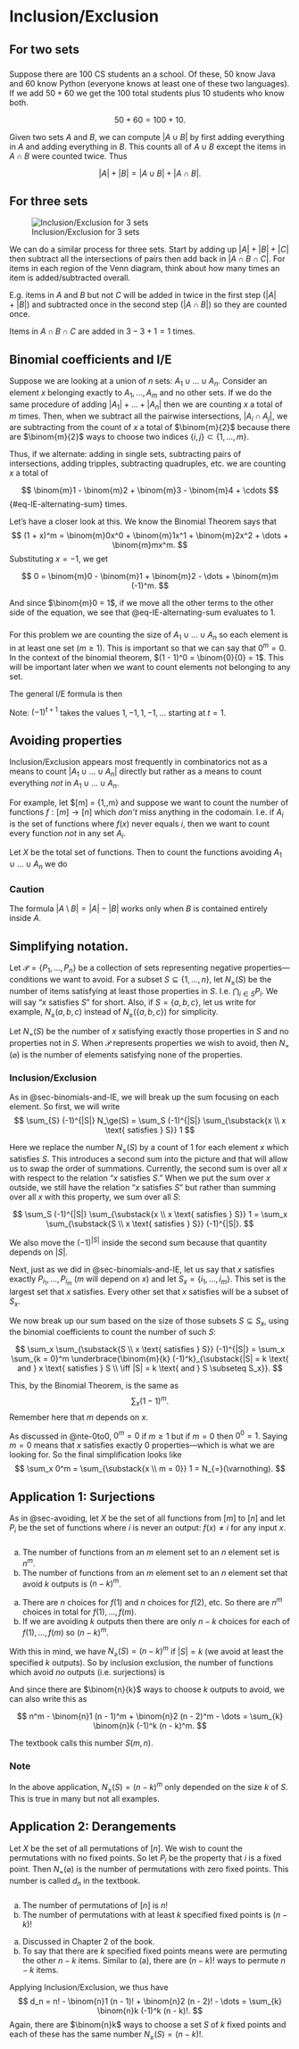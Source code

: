# Inclusion/Exclusion

## For two sets

::: {#exm-two-sets}
###
Suppose there are $100$ CS students an a school. Of these, $50$ know Java and $60$ know Python (everyone knows at least one of these two languages). If we add $50 + 60$ we get the $100$ total students plus $10$ students who know both.

$$
50 + 60 = 100 + 10.
$$
:::

Given two sets $A$ and $B$, we can compute $|A \cup B|$ by first adding everything in $A$ and adding everything in $B$. This counts all of $A \cup B$ except the items in $A \cap B$ were counted twice. Thus

$$
|A| + |B| = |A \cup B| + |A \cap B|.
$$

## For three sets

![Inclusion/Exclusion for 3 sets](/i/Inclusion-exclusion-3sets.png)

We can do a similar process for three sets. Start by adding up $|A| + |B| + |C|$ then subtract all the intersections of pairs then add back in $|A \cap B \cap C|$. For items in each region of the Venn diagram, think about how many times an item is added/subtracted overall.

E.g. items in $A$ and $B$ but not $C$ will be added in twice in the first step ($|A| + |B|$) and subtracted once in the second step ($|A \cap B|$) so they are counted once.

Items in $A \cap B \cap C$ are added in $3 - 3 + 1 = 1$ times.

## Binomial coefficients and I/E {#sec-binomials-and-IE}

Suppose we are looking at a union of $n$ sets: $A_1 \cup \dots \cup A_n$. Consider an element $x$ belonging exactly to $A_1, \dots, A_m$ and no other sets. If we do the same procedure of adding $|A_1| + \dots + |A_n|$ then we are counting $x$ a total of $m$ times. Then, when we subtract all the pairwise intersections, $|A_i \cap A_j|$, we are subtracting from the count of $x$ a total of $\binom{m}{2}$ because there are $\binom{m}{2}$ ways to choose two indices $\{i, j\} \subset \{1, \dots, m\}$.

Thus, if we alternate: adding in single sets, subtracting pairs of intersections, adding tripples, subtracting quadruples, etc. we are counting $x$ a total of

$$
\binom{m}1 - \binom{m}2 + \binom{m}3 -  \binom{m}4 + \cdots
$$ {#eq-IE-alternating-sum}
times.

Let's have a closer look at this. We know the Binomial Theorem says that
$$
(1 + x)^m = \binom{m}0x^0 + \binom{m}1x^1 + \binom{m}2x^2 + \dots + \binom{m}mx^m.
$$
Substituting $x = -1$, we get

$$
0 = \binom{m}0 - \binom{m}1 + \binom{m}2 - \dots + \binom{m}m (-1)^m.
$$

And since $\binom{m}0 = 1$, if we move all the other terms to the other side of the equation, we see that @eq-IE-alternating-sum evaluates to $1$.

::: {#nte-0to0 .callout-note}
###
For this problem we are counting the size of $A_1 \cup \dots \cup A_n$ so each element is in at least one set ($m \ge 1$). This is important so that we can say that $0^m = 0$. In the context of the binomial theorem, $(1 - 1)^0 = \binom{0}{0} = 1$. This will be important later when we want to count elements not belonging to any set.
:::

The general I/E formula is then

\begin{align*}
|A_1 \cup \dots \cup A_n| &= \sum_i |A_i| - \sum_{i < j} |A_i \cap A_j| + \sum_{i < j < k} |A_i \cap A_j \cap A_k| - \dots \\
&= \sum_{t = 1}^n (-1)^{t + 1} \sum_{i_1 < \dots < i_t} |A_{i_1} \cap \dots \cap A_{i_t}|.
\end{align*}

Note: $(-1)^{t + 1}$ takes the values $1, -1, 1, -1, \dots$ starting at $t = 1$.

## Avoiding properties {#sec-avoiding}

Inclusion/Exclusion appears most frequently in combinatorics not as a means to count $|A_1 \cup \dots \cup A_n|$ directly but rather as a means to count everything *not* in $A_1 \cup \dots \cup A_n$.

For example, let $[m] = \{1,\dots,m\} and suppose we want to count the number of functions $f : [m] \to [n]$ which *don't* miss anything in the codomain. I.e. if $A_i$ is the set of functions where $f(x)$ never equals $i$, then we want to count every function *not* in any set $A_i$.

Let $X$ be the total set of functions. Then to count the functions avoiding $A_1 \cup \dots \cup A_n$ we do

\begin{align*}
|X \setminus (A_1 \cup \dots A_n)| &= |X| - |A_1 \cup \dots A_n| \\
&= |X| - \sum_i |A_i| + \sum_{i < j} |A_i \cap A_j| - \cdots
\end{align*}

::: {.callout-caution}
### Caution
The formula $|A \setminus B| = |A| - |B|$ works only when $B$ is contained entirely inside $A$.
:::

## Simplifying notation.

Let $\mathscr{P} = \{P_1, \dots, P_n\}$ be a collection of sets representing negative properties---conditions we want to avoid. For a subset $S \subseteq \{1,\dots,n\}$, let $N_\ge(S)$ be the number of items satisfying at least those properties in $S$. I.e. $\bigcap_{i \in S} P_i$. We will say "$x$ satisfies $S$" for short. Also, if $S = \{a,b,c\}$, let us write for example, $N_\ge(a,b,c)$ instead of $N_\ge(\{a,b,c\})$ for simplicity.

Let $N_{=}(S)$ be the number of $x$ satisfying exactly those properties in $S$ and no properties not in $S$. When $\mathscr{P}$ represents properties we wish to avoid, then $N_{=}(\varnothing)$ is the number of elements satisfying none of the properties.

::: {#thm-inclusion-exclusion}
### Inclusion/Exclusion
\begin{align*}
N_{=}(\varnothing) &= N_{\ge}(\varnothing) - \sum_i N_\ge(i) + \sum_{i < j} N_\ge(i,j) - \cdots \\
&= \sum_{S} (-1)^{|S|} N_\ge(S).
\end{align*}
:::

::: {.proof}
As in @sec-binomials-and-IE, we will break up the sum focusing on each element. So first, we will write
$$
\sum_{S} (-1)^{|S|} N_\ge(S) = \sum_S (-1)^{|S|} \sum_{\substack{x \\ x \text{ satisfies } S}} 1
$$

Here we replace the number $N_\ge(S)$ by a count of $1$ for each element $x$ which satisfies $S$. This introduces a second sum into the picture and that will allow us to swap the order of summations. Currently, the second sum is over all $x$ with respect to the relation "$x$ satisfies $S$." When we put the sum over $x$ outside, we still have the relation "$x$ satisfies $S$" but rather than summing over all $x$ with this property, we sum over all $S$:

$$
\sum_S (-1)^{|S|} \sum_{\substack{x \\ x \text{ satisfies } S}} 1 = \sum_x \sum_{\substack{S \\ x \text{ satisfies } S}} (-1)^{|S|}.
$$

We also move the $(-1)^|S|$ inside the second sum because that quantity depends on $|S|$.

Next, just as we did in @sec-binomials-and-IE, let us say that $x$ satisfies exactly $P_{i_1}, \dots, P_{i_m}$ ($m$ will depend on $x$) and let $S_x = \{i_1, \dots, i_m\}$. This set is the largest set that $x$ satisfies. Every other set that $x$ satisfies will be a subset of $S_x$.

We now break up our sum based on the size of those subsets $S \subseteq S_x$, using the binomial coefficients to count the number of such $S$:

$$
\sum_x \sum_{\substack{S \\ x \text{ satisfies } S}} (-1)^{|S|} = \sum_x \sum_{k = 0}^m \underbrace{\binom{m}{k} (-1)^k}_{\substack{|S| = k \text{ and } x \text{ satisfies } S \\ \iff |S| = k \text{ and } S \subseteq S_x}}.
$$

This, by the Binomial Theorem, is the same as
$$
\sum_x (1 - 1)^m.
$$
Remember here that $m$ depends on $x$.

As discussed in @nte-0to0, $0^m = 0$ if $m \ge 1$ but if $m = 0$ then $0^0 = 1$. Saying $m = 0$ means that $x$ satisfies exactly $0$ properties---which is what we are looking for. So the final simplification looks like
$$
\sum_x 0^m = \sum_{\substack{x \\ m = 0}} 1 = N_{=}(\varnothing).
$$
:::

## Application 1: Surjections

As in @sec-avoiding, let $X$ be the set of all functions from $[m]$ to $[n]$ and let $P_i$ be the set of functions where $i$ is never an output: $f(x) \neq i$ for any input $x$.

::: {#lem-functions-missing-k}
###
a) The number of functions from an $m$ element set to an $n$ element set is $n^m$.
b) The number of functions from an $m$ element set to an $n$ element set that avoid $k$ outputs is $(n - k)^m$. 
:::

::: {.proof}
a) There are $n$ choices for $f(1)$ and $n$ choices for $f(2)$, etc. So there are $n^m$ choices in total for $f(1), \dots, f(m)$.
b) If we are avoiding $k$ outputs then there are only $n - k$ choices for each of $f(1),\dots,f(m)$ so $(n - k)^m$.
:::

With this in mind, we have $N_\ge(S) = (n - k)^m$ if $|S| = k$ (we avoid at least the specified $k$ outputs). So by inclusion exclusion, the number of functions which avoid *no* outputs (i.e. surjections) is

\begin{align*}
&N_\ge(\varnothing) - \sum_i N_\ge(i) + \sum_{i < j} N_\ge(i,j) - \cdots \\
&\hspace{4em} = n^m - \sum_i (n - 1)^m + \sum_{i < j} (n - 2)^m - \cdots.
\end{align*}

And since there are $\binom{n}{k}$ ways to choose $k$ outputs to avoid, we can also write this as

$$
n^m - \binom{n}1 (n - 1)^m + \binom{n}2 (n - 2)^m - \dots = \sum_{k} \binom{n}k (-1)^k (n - k)^m.
$$

The textbook calls this number $S(m,n)$.

::: {.callout-note}
### Note
In the above application, $N_\ge(S) = (n - k)^m$ only depended on the size $k$ of $S$. This is true in many but not all examples.
:::

## Application 2: Derangements

Let $X$ be the set of all permutations of $[n]$. We wish to count the permutations with no fixed points. So let $P_i$ be the property that $i$ is a fixed point. Then $N_{=}(\varnothing)$ is the number of permutations with zero fixed points. This number is called $d_n$ in the textbook.

::: {#lem-k-fixedpoints}
###
a) The number of permutations of $[n]$ is $n!$
b) The number of permutations with at least $k$ specified fixed points is $(n - k)!$
:::

::: {.proof}
a) Discussed in Chapter 2 of the book.
b) To say that there are $k$ specified fixed points means were are permuting the other $n - k$ items. Similar to (a), there are $(n - k)!$ ways to permute $n - k$ items.
:::

Applying Inclusion/Exclusion, we thus have
$$
d_n = n! - \binom{n}1 (n - 1)! + \binom{n}2 (n - 2)! - \dots = \sum_{k} \binom{n}k (-1)^k (n - k)!.
$$
Again, there are $\binom{n}k$ ways to choose a set $S$ of $k$ fixed points and each of these has the same number $N_\ge(S) = (n - k)!$.
